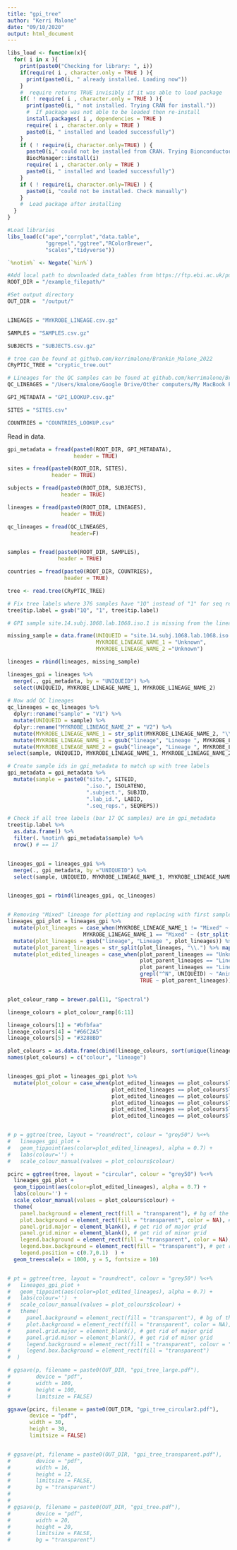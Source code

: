 ```yaml
---
title: "gpi_tree"
author: "Kerri Malone"
date: "09/10/2020"
output: html_document
---
```


```r

libs_load <- function(x){
  for( i in x ){
    print(paste0("Checking for library: ", i))
    if(require( i , character.only = TRUE ) ){
      print(paste0(i, " already installed. Loading now"))
    }
    #  require returns TRUE invisibly if it was able to load package
    if( ! require( i , character.only = TRUE ) ){
      print(paste0(i, " not installed. Trying CRAN for install."))
      #  If package was not able to be loaded then re-install
      install.packages( i , dependencies = TRUE )
      require( i , character.only = TRUE )
      paste0(i, " installed and loaded successfully")
    }
    if ( ! require(i, character.only=TRUE) ) {
      paste0(i," could not be installed from CRAN. Trying Bionconductor....")
      BiocManager::install(i)
      require( i , character.only = TRUE )
      paste0(i, " installed and loaded successfully")
    }
    if ( ! require(i, character.only=TRUE) ) {
      paste0(i, "could not be installed. Check manually")
    }
    #  Load package after installing
  }
}

#Load libraries
libs_load(c("ape","corrplot","data.table",
            "ggrepel","ggtree","RColorBrewer",
            "scales","tidyverse"))

`%notin%` <- Negate(`%in%`)

```


``` r
#Add local path to downloaded data_tables from https://ftp.ebi.ac.uk/pub/databases/cryptic/reproducibility/data_tables/cryptic-analysis-group/
ROOT_DIR = "/example_filepath/"

#Set output directory
OUT_DIR =  "/output/"


LINEAGES = "MYKROBE_LINEAGE.csv.gz"

SAMPLES = "SAMPLES.csv.gz"

SUBJECTS = "SUBJECTS.csv.gz"

# tree can be found at github.com/kerrimalone/Brankin_Malone_2022 
CRyPTIC_TREE = "cryptic_tree.out"

# Lineages for the QC samples can be found at github.com/kerrimalone/Brankin_Malone_2022
QC_LINEAGES = "/Users/kmalone/Google Drive/Other computers/My MacBook Pro (1)/gdrive/projects/linTB/out_comas/lineage_classification_QC.csv"

GPI_METADATA = "GPI_LOOKUP.csv.gz"

SITES = "SITES.csv"

COUNTRIES = "COUNTRIES_LOOKUP.csv"


```

Read in data.  

```r
gpi_metadata = fread(paste0(ROOT_DIR, GPI_METADATA),
                     header = TRUE)

sites = fread(paste0(ROOT_DIR, SITES),
              header = TRUE)

subjects = fread(paste0(ROOT_DIR, SUBJECTS),
                 header = TRUE)

lineages = fread(paste0(ROOT_DIR, LINEAGES),
                 header = TRUE)

qc_lineages = fread(QC_LINEAGES,
                    header=F)


samples = fread(paste0(ROOT_DIR, SAMPLES),
                header = TRUE)

countries = fread(paste0(ROOT_DIR, COUNTRIES),
                  header = TRUE)

tree <- read.tree(CRyPTIC_TREE)

```



```r
# Fix tree labels where 376 samples have "1Q" instead of "1" for seq reps.
tree$tip.label = gsub("1Q", "1", tree$tip.label)

# GPI sample site.14.subj.1068.lab.1068.iso.1 is missing from the lineages table. I am adding this manually and setting MYKROBE_LINEAGE_NAME_1 and MYKROBE_LINEAGE_NAME_2 to "Unknown".

missing_sample = data.frame(UNIQUEID = "site.14.subj.1068.lab.1068.iso.1", 
                            MYKROBE_LINEAGE_NAME_1 = "Unknown", 
                            MYKROBE_LINEAGE_NAME_2 ="Unknown")

lineages = rbind(lineages, missing_sample)

lineages_gpi = lineages %>%
  merge(., gpi_metadata, by = "UNIQUEID") %>%
  select(UNIQUEID, MYKROBE_LINEAGE_NAME_1, MYKROBE_LINEAGE_NAME_2)
  
# Now add QC lineages
qc_lineages = qc_lineages %>%
  dplyr::rename("sample" = "V1") %>%
  mutate(UNIQUEID = sample) %>%
  dplyr::rename("MYKROBE_LINEAGE_NAME_2" = "V2") %>%
  mutate(MYKROBE_LINEAGE_NAME_1 = str_split(MYKROBE_LINEAGE_NAME_2, "\\.") %>% map_chr(1)) %>%
  mutate(MYKROBE_LINEAGE_NAME_1 = gsub("lineage", "Lineage ", MYKROBE_LINEAGE_NAME_1)) %>%
  mutate(MYKROBE_LINEAGE_NAME_2 = gsub("lineage", "Lineage ", MYKROBE_LINEAGE_NAME_2)) %>%
select(sample, UNIQUEID, MYKROBE_LINEAGE_NAME_1, MYKROBE_LINEAGE_NAME_2)


```


```r
# Create sample ids in gpi_metadata to match up with tree labels
gpi_metadata = gpi_metadata %>%
  mutate(sample = paste0("site.", SITEID,
                         ".iso.", ISOLATENO,
                         ".subject.", SUBJID,
                         ".lab_id.", LABID,
                         ".seq_reps.", SEQREPS))

# Check if all tree labels (bar 17 QC samples) are in gpi_metadata
tree$tip.label %>% 
  as.data.frame() %>%
  filter(. %notin% gpi_metadata$sample) %>%
  nrow() # == 17


lineages_gpi = lineages_gpi %>%
  merge(., gpi_metadata, by ="UNIQUEID") %>%
  select(sample, UNIQUEID, MYKROBE_LINEAGE_NAME_1, MYKROBE_LINEAGE_NAME_2)


lineages_gpi = rbind(lineages_gpi, qc_lineages)


# Removing "Mixed" lineage for plotting and replacing with first sample in mixed lineage ids
lineages_gpi_plot = lineages_gpi %>% 
  mutate(plot_lineages = case_when(MYKROBE_LINEAGE_NAME_1 != "Mixed" ~ MYKROBE_LINEAGE_NAME_1,
                        MYKROBE_LINEAGE_NAME_1 == "Mixed" ~ (str_split(MYKROBE_LINEAGE_NAME_2, "\\/") %>% map_chr(1)))) %>%
  mutate(plot_lineages = gsub("lineage", "Lineage ", plot_lineages)) %>%
  mutate(plot_parent_lineages = str_split(plot_lineages, "\\.") %>% map_chr(1)) %>%
  mutate(plot_edited_lineages = case_when(plot_parent_lineages == "Unknown" ~ "Animal/Other",
                                          plot_parent_lineages == "Lineage Bovis" ~ "Animal/Other",
                                          plot_parent_lineages == "Lineage Caprae" ~ "Animal/Other",
                                          grepl("^N", UNIQUEID) ~ "Animal/Other",
                                          TRUE ~ plot_parent_lineages))


plot_colour_ramp = brewer.pal(11, "Spectral")

lineage_colours = plot_colour_ramp[6:11]

lineage_colours[1] = "#bfbfaa"
lineage_colours[4] = "#66C2A5"
lineage_colours[5] = "#3288BD"

plot_colours = as.data.frame(cbind(lineage_colours, sort(unique(lineages_gpi_plot$plot_edited_lineages))))
names(plot_colours) = c("colour", "lineage")


lineages_gpi_plot = lineages_gpi_plot %>%
  mutate(plot_colour = case_when(plot_edited_lineages == plot_colours$lineage[1] ~ plot_colours$colour[1],
                                 plot_edited_lineages == plot_colours$lineage[2] ~ plot_colours$colour[2],
                                 plot_edited_lineages == plot_colours$lineage[3] ~ plot_colours$colour[3],
                                 plot_edited_lineages == plot_colours$lineage[4] ~ plot_colours$colour[4],
                                 plot_edited_lineages == plot_colours$lineage[5] ~ plot_colours$colour[5],
                                 plot_edited_lineages == plot_colours$lineage[6] ~ plot_colours$colour[6]))


# p = ggtree(tree, layout = "roundrect", colour = "grey50") %<+% 
#   lineages_gpi_plot + 
#   geom_tippoint(aes(color=plot_edited_lineages), alpha = 0.7) + 
#   labs(colour='') +
#   scale_colour_manual(values = plot_colours$colour)

pcirc = ggtree(tree, layout = "circular", colour = "grey50") %<+% 
  lineages_gpi_plot + 
  geom_tippoint(aes(color=plot_edited_lineages), alpha = 0.7) + 
  labs(colour='') +
  scale_colour_manual(values = plot_colours$colour) +
  theme(
    panel.background = element_rect(fill = "transparent"), # bg of the panel
    plot.background = element_rect(fill = "transparent", color = NA), # bg of the plot
    panel.grid.major = element_blank(), # get rid of major grid
    panel.grid.minor = element_blank(), # get rid of minor grid
    legend.background = element_rect(fill = "transparent", color = NA), # get rid of legend bg
    legend.box.background = element_rect(fill = "transparent"), # get rid of legend panel bg
    legend.position = c(0.7,0.1)  ) +
  geom_treescale(x = 1000, y = 5, fontsize = 10)


# pt = ggtree(tree, layout = "roundrect", colour = "grey50") %<+% 
#   lineages_gpi_plot + 
#   geom_tippoint(aes(color=plot_edited_lineages), alpha = 0.7) + 
#   labs(colour='')  +
#   scale_colour_manual(values = plot_colours$colour) +
#   theme(
#     panel.background = element_rect(fill = "transparent"), # bg of the panel
#     plot.background = element_rect(fill = "transparent", color = NA), # bg of the plot
#     panel.grid.major = element_blank(), # get rid of major grid
#     panel.grid.minor = element_blank(), # get rid of minor grid
#     legend.background = element_rect(fill = "transparent", colour = "white"), # get rid of legend bg
#     legend.box.background = element_rect(fill = "transparent")
#  )
```



```r
# ggsave(p, filename = paste0(OUT_DIR, "gpi_tree_large.pdf"),
#        device = "pdf", 
#        width = 100,
#        height = 100,
#        limitsize = FALSE)

ggsave(pcirc, filename = paste0(OUT_DIR, "gpi_tree_circular2.pdf"),
       device = "pdf", 
       width = 30,
       height = 30,
       limitsize = FALSE)


# ggsave(pt, filename = paste0(OUT_DIR, "gpi_tree_transparent.pdf"),
#        device = "pdf", 
#        width = 16,
#        height = 12,
#        limitsize = FALSE,
#        bg = "transparent")
# 
# 
# ggsave(p, filename = paste0(OUT_DIR, "gpi_tree.pdf"),
#        device = "pdf", 
#        width = 20,
#        height = 20,
#        limitsize = FALSE,
#        bg = "transparent")
```